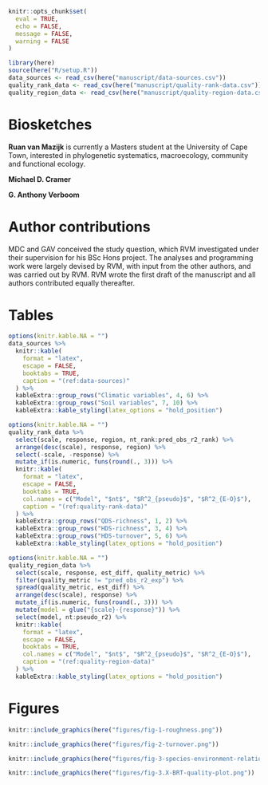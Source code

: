 <!--After-body content (Biosketches, Author contributions, Tables, Figures)-->

```r
knitr::opts_chunk$set(
  eval = TRUE,
  echo = FALSE,
  message = FALSE,
  warning = FALSE
)
```

```r
library(here)
source(here("R/setup.R"))
data_sources <- read_csv(here("manuscript/data-sources.csv"))
quality_rank_data <- read_csv(here("manuscript/quality-rank-data.csv"))
quality_region_data <- read_csv(here("manuscript/quality-region-data.csv"))
```

\normalsize \break

# Biosketches {-}

**Ruan van Mazijk** is currently a Masters student at the University of Cape Town, interested in phylogenetic systematics, macroecology, community and functional ecology.

**Michael D. Cramer** <!--TODO-->

**G. Anthony Verboom** <!--TODO-->

# Author contributions {-}

MDC and GAV conceived the study question, which RVM investigated under their supervision for his BSc Hons project. The analyses and programming work were largely devised by RVM, with input from the other authors, and was carried out by RVM. RVM wrote the first draft of the manuscript and all authors contributed equally thereafter.

<!--[CRediT](https://casrai.org/credit/) breakdown: GAV and MDC conceptualised the study and methodology, and supervised RVM in carrying out the work as part of his BSc Hons project. RVM curated the data, developed and performed the analyses, implemented in R, and produced the figures documenting the results. RVM wrote the original manuscript, and GAV and MDC reviewed and edited subsequent drafts with RVM.-->

\break

# Tables {-}

```r
options(knitr.kable.NA = "")
data_sources %>%
  knitr::kable(
    format = "latex",
    escape = FALSE,
    booktabs = TRUE,
    caption = "(ref:data-sources)"
  ) %>%
  kableExtra::group_rows("Climatic variables", 4, 6) %>%
  kableExtra::group_rows("Soil variables", 7, 10) %>%
  kableExtra::kable_styling(latex_options = "hold_position")
```

```r
options(knitr.kable.NA = "")
quality_rank_data %>%
  select(scale, response, region, nt_rank:pred_obs_r2_rank) %>%
  arrange(desc(scale), response, region) %>%
  select(-scale, -response) %>%
  mutate_if(is.numeric, funs(round(., 3))) %>%
  knitr::kable(
    format = "latex",
    escape = FALSE,
    booktabs = TRUE,
    col.names = c("Model", "$nt$", "$R^2_{pseudo}$", "$R^2_{E-O}$"),
    caption = "(ref:quality-rank-data)"
  ) %>%
  kableExtra::group_rows("QDS-richness", 1, 2) %>%
  kableExtra::group_rows("HDS-richness", 3, 4) %>%
  kableExtra::group_rows("HDS-turnover", 5, 6) %>%
  kableExtra::kable_styling(latex_options = "hold_position")
```

```r
options(knitr.kable.NA = "")
quality_region_data %>%
  select(scale, response, est_diff, quality_metric) %>%
  filter(quality_metric != "pred_obs_r2_exp") %>%
  spread(quality_metric, est_diff) %>%
  arrange(desc(scale), response) %>%
  mutate_if(is.numeric, funs(round(., 3))) %>%
  mutate(model = glue("{scale}-{response}")) %>%
  select(model, nt:pseudo_r2) %>%
  knitr::kable(
    format = "latex",
    escape = FALSE,
    booktabs = TRUE,
    col.names = c("Model", "$nt$", "$R^2_{pseudo}$", "$R^2_{E-O}$"),
    caption = "(ref:quality-region-data)"
  ) %>%
  kableExtra::kable_styling(latex_options = "hold_position")
```

\break

# Figures {-}

```r
knitr::include_graphics(here("figures/fig-1-roughness.png"))
```

```r
knitr::include_graphics(here("figures/fig-2-turnover.png"))
```

```r
knitr::include_graphics(here("figures/fig-3-species-environment-relationships.png"))
```

```r
knitr::include_graphics(here("figures/fig-3.X-BRT-quality-plot.png"))
```
